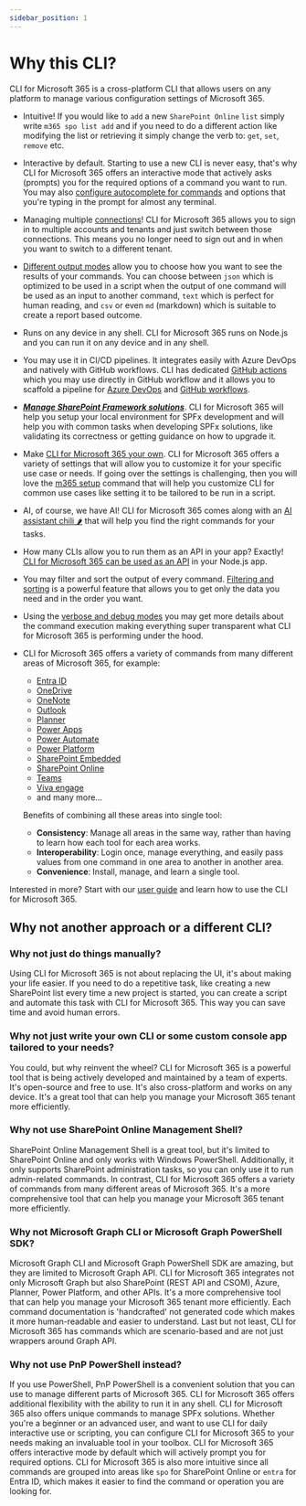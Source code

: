 ```yaml
---
sidebar_position: 1
---
```


# Why this CLI?

CLI for Microsoft 365 is a cross-platform CLI that allows users on any platform to manage various configuration settings of Microsoft 365.

- Intuitive! If you would like to `add` a new `SharePoint Online` `list` simply write `m365 spo list add` and if you need to do a different action like modifying the list or retrieving it simply change the verb to: `get`, `set`, `remove` etc. 
- Interactive by default. Starting to use a new CLI is never easy, that's why CLI for Microsoft 365 offers an interactive mode that actively asks (prompts) you for the required options of a command you want to run. You may also [configure autocomplete for commands](../user-guide/completion.mdx) and options that you're typing in the prompt for almost any terminal.
- Managing multiple [connections](../cmd/connection/connection-list)! CLI for Microsoft 365 allows you to sign in to multiple accounts and tenants and just switch between those connections. This means you no longer need to sign out and in when you want to switch to a different tenant.
- [Different output modes](../user-guide/cli-output-mode.mdx) allow you to choose how you want to see the results of your commands. You can choose between `json` which is optimized to be used in a script when the output of one command will be used as an input to another command, `text` which is perfect for human reading, and `csv` or even `md` (markdown) which is suitable to create a report based outcome.
- Runs on any device in any shell. CLI for Microsoft 365 runs on Node.js and you can run it on any device and in any shell.  
- You may use it in CI/CD pipelines. It integrates easily with Azure DevOps and natively with GitHub workflows. CLI has dedicated [GitHub actions](../user-guide/github-actions) which you may use directly in GitHub workflow and it allows you to scaffold a pipeline for [Azure DevOps](../cmd/spfx/project/project-azuredevops-pipeline-add) and [GitHub workflows](../cmd/spfx/project/project-github-workflow-add).
- ***[Manage SharePoint Framework solutions](../cmd/spfx/spfx-doctor)***. CLI for Microsoft 365 will help you setup your local environment for SPFx development and will help you with common tasks when developing SPFx solutions, like validating its correctness or getting guidance on how to upgrade it.
- Make [CLI for Microsoft 365 your own](../user-guide/configuring-cli). CLI for Microsoft 365 offers a variety of settings that will allow you to customize it for your specific use case or needs. If going over the settings is challenging, then you will love the [m365 setup](../cmd/setup) command that will help you customize CLI for common use cases like setting it to be tailored to be run in a script.
- AI, of course, we have AI! CLI for Microsoft 365 comes along with an [AI assistant chili 🌶️](../user-guide/chili) that will help you find the right commands for your tasks.
- How many CLIs allow you to run them as an API in your app? Exactly! [CLI for Microsoft 365 can be used as an API](../user-guide/use-cli-api) in your Node.js app.
- You may filter and sort the output of every command. [Filtering and sorting](../user-guide/filter-cli-data.mdx) is a powerful feature that allows you to get only the data you need and in the order you want.
- Using the [verbose and debug modes](../user-guide/using-cli/#verbose-and-debug-mode) you may get more details about the command execution making everything super transparent what CLI for Microsoft 365 is performing under the hood.
- CLI for Microsoft 365 offers a variety of commands from many different areas of Microsoft 365, for example:
  - [Entra ID](../cmd/entra/administrativeunit/administrativeunit-add)
  - [OneDrive](../cmd/onedrive/onedrive-list)
  - [OneNote](../cmd/onenote/notebook/notebook-add)
  - [Outlook](../cmd/outlook/mail/mail-send)
  - [Planner](../cmd/planner/bucket/bucket-add)
  - [Power Apps](../cmd/pa/app/app-export)
  - [Power Automate](../cmd/flow/flow-disable)
  - [Power Platform](../cmd/pp/aibuildermodel/aibuildermodel-get)
  - [SharePoint Embedded](../cmd/spe/containertype/containertype-add)
  - [SharePoint Online](../cmd/spo/spo-get)
  - [Teams](../cmd/teams/app/app-install)
  - [Viva engage](../cmd/viva/engage/engage-search)
  - and many more...

  Benefits of combining all these areas into single tool:
  - **Consistency**: Manage all areas in the same way, rather than having to learn how each tool for each area works.
  - **Interoperability**: Login once, manage everything, and easily pass values from one command in one area to another in another area.
  - **Convenience**: Install, manage, and learn a single tool.

Interested in more? Start with our [user guide](../user-guide/using-cli.mdx) and learn how to use the CLI for Microsoft 365.

## Why not another approach or a different CLI?

### Why not just do things manually?

Using CLI for Microsoft 365 is not about replacing the UI, it's about making your life easier. If you need to do a repetitive task, like creating a new SharePoint list every time a new project is started, you can create a script and automate this task with CLI for Microsoft 365. This way you can save time and avoid human errors.

### Why not just write your own CLI or some custom console app tailored to your needs?

You could, but why reinvent the wheel? CLI for Microsoft 365 is a powerful tool that is being actively developed and maintained by a team of experts. It's open-source and free to use. It's also cross-platform and works on any device. It's a great tool that can help you manage your Microsoft 365 tenant more efficiently.

### Why not use SharePoint Online Management Shell?

SharePoint Online Management Shell is a great tool, but it's limited to SharePoint Online and only works with Windows PowerShell. Additionally, it only supports SharePoint administration tasks, so you can only use it to run admin-related commands. In contrast, CLI for Microsoft 365 offers a variety of commands from many different areas of Microsoft 365. It's a more comprehensive tool that can help you manage your Microsoft 365 tenant more efficiently.

### Why not Microsoft Graph CLI or Microsoft Graph PowerShell SDK?

Microsoft Graph CLI and Microsoft Graph PowerShell SDK are amazing, but they are limited to Microsoft Graph API. CLI for Microsoft 365 integrates not only Microsoft Graph but also SharePoint (REST API and CSOM), Azure, Planner, Power Platform, and other APIs. It's a more comprehensive tool that can help you manage your Microsoft 365 tenant more efficiently. Each command documentation is 'handcrafted' not generated code which makes it more human-readable and easier to understand. Last but not least, CLI for Microsoft 365 has commands which are scenario-based and are not just wrappers around Graph API.

### Why not use PnP PowerShell instead?

If you use PowerShell, PnP PowerShell is a convenient solution that you can use to manage different parts of Microsoft 365. CLI for Microsoft 365 offers additional flexibility with the ability to run it in any shell. CLI for Microsoft 365 also offers unique commands to manage SPFx solutions. Whether you're a beginner or an advanced user, and want to use CLI for daily interactive use or scripting, you can configure CLI for Microsoft 365 to your needs making an invaluable tool in your toolbox. CLI for Microsoft 365 offers interactive mode by default which will actively prompt you for required options. CLI for Microsoft 365 is also more intuitive since all commands are grouped into areas like `spo` for SharePoint Online or `entra` for Entra ID, which makes it easier to find the command or operation you are looking for.
